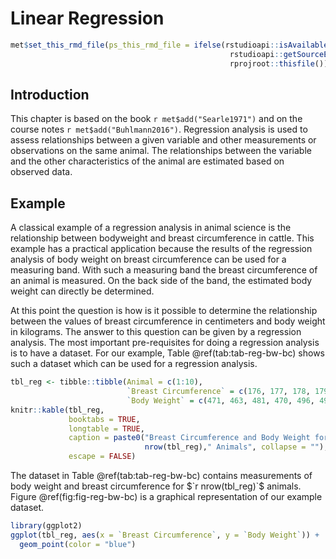 # Linear Regression {#asm-regr}
```r
met$set_this_rmd_file(ps_this_rmd_file = ifelse(rstudioapi::isAvailable(), 
                                                 rstudioapi::getSourceEditorContext()$path, 
                                                 rprojroot::thisfile()))
```

## Introduction
This chapter is based on the book `r met$add("Searle1971")` and on the course notes `r met$add("Buhlmann2016")`. Regression analysis is used to assess relationships between a given variable and other measurements or observations on the same animal. The relationships between the variable and the other characteristics of the animal are estimated based on observed data. 


## Example
A classical example of a regression analysis in animal science is the relationship between bodyweight and breast circumference in cattle. This example has a practical application because the results of the regression analysis of body weight on breast circumference can be used for a measuring band. With such a measuring band the breast circumference of an animal is measured. On the back side of the band, the estimated body weight can directly be determined. 

At this point the question is how is it possible to determine the relationship between the values of breast circumference in centimeters and body weight in kilograms. The answer to this question can be given by a regression analysis. The most important pre-requisites for doing a regression analysis is to have a dataset. For our example, Table \@ref(tab:tab-reg-bw-bc) shows such a dataset which can be used for a regression analysis. 

```r
tbl_reg <- tibble::tibble(Animal = c(1:10),
                          `Breast Circumference` = c(176, 177, 178, 179, 179, 180, 181, 182,183, 184),
                          `Body Weight` = c(471, 463, 481, 470, 496, 491, 518, 511, 510, 541))
knitr::kable(tbl_reg,
             booktabs = TRUE,
             longtable = TRUE,
             caption = paste0("Breast Circumference and Body Weight for ", 
                              nrow(tbl_reg)," Animals", collapse = ""),
             escape = FALSE)
```

The dataset in Table \@ref(tab:tab-reg-bw-bc) contains measurements of body weight and breast circumference for $`r nrow(tbl_reg)`$ animals. Figure \@ref(fig:fig-reg-bw-bc) is a graphical representation of our example dataset. 

```r
library(ggplot2)
ggplot(tbl_reg, aes(x = `Breast Circumference`, y = `Body Weight`)) +
  geom_point(color = "blue") 
```


